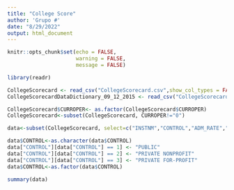 ```yaml
---
title: "College Score"
author: 'Grupo #'
date: "8/29/2022"
output: html_document
---
```


```r
knitr::opts_chunk$set(echo = FALSE,
                      warning = FALSE,
                      message = FALSE)
```

```r
library(readr)
```

```r
CollegeScorecard <- read_csv("CollegeScorecard.csv",show_col_types = FALSE)
CollegeScorecardDataDictionary_09_12_2015 <- read_csv("CollegeScorecardDataDictionary-09-12-2015.csv",show_col_types = FALSE)
```


```r
CollegeScorecard$CURROPER<- as.factor(CollegeScorecard$CURROPER)
CollegeScorecard<-subset(CollegeScorecard, CURROPER!="0")
```

```r
data<-subset(CollegeScorecard, select=c("INSTNM","CONTROL","ADM_RATE","ADM_RATE_ALL","COSTT4_A","COSTT4_P","PCTPELL","PCTFLOAN"))
```

```r
data$CONTROL<-as.character(data$CONTROL)
data["CONTROL"][data["CONTROL"] == 1] <- "PUBLIC"
data["CONTROL"][data["CONTROL"] == 2] <- "PRIVATE NONPROFIT"
data["CONTROL"][data["CONTROL"] == 3] <- "PRIVATE FOR-PROFIT"
data$CONTROL<-as.factor(data$CONTROL)
```

```r
summary(data)
```